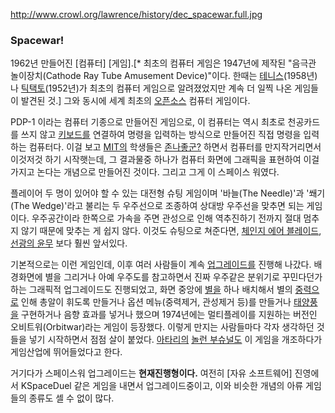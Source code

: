 http://www.crowl.org/lawrence/history/dec_spacewar.full.jpg

=== Spacewar! ===
1962년 만들어진 [컴퓨터] [게임].[* 최초의 컴퓨터 게임은 1947년에 제작된 "음극관 놀이장치(Cathode Ray Tube Amusement Device)"이다. 한때는 [[테니스]](1958년)나 [[틱택토]](1952년)가 최초의 컴퓨터 게임으로 알려졌었지만 계속 더 일찍 나온 게임들이 발견된 것.] 그와 동시에 세계 최초의 [[오픈소스]] 컴퓨터 게임이다.

PDP-1 이라는 컴퓨터 기종으로 만들어진 게임으로, 이 컴퓨터는 역시 최초로 천공카드를 쓰지 않고 [[키보드]]를 연결하여 명령을 입력하는 방식으로 만들어진 직접 명령을 입력하는 컴퓨터다. 이걸 보고 [[MIT]]의 학생들은 [[존나좋군?]] 하면서 컴퓨터를 만지작거리면서 이것저것 하기 시작햇는데, 그 결과물중 하나가 컴퓨터 화면에 그래픽을 표현하여 이걸 가지고 논다는 개념으로 만들어진 것이다. 그리고 그게 이 스페이스 워였다.

플레이어 두 명이 있어야 할 수 있는 대전형 슈팅 게임이며 '바늘(The Needle)'과 '쐐기(The Wedge)'라고 불리는 두 우주선으로 조종하여 상대방 우주선을 맞추면 되는 게임이다. 우주공간이라 한쪽으로 가속을 주면 관성으로 인해 역추진하기 전까지 절대 멈추지 않기 때문에 맞추는 게 쉽지 않다. 이것도 슈팅으로 쳐준다면, [[체인지 에어 블레이드]], [[선광의 윤무]] 보다 훨씬 앞서있다.

기본적으로는 이런 게임인데, 이후 여러 사람들이 계속 [[업그레이드]]를 진행해 나갔다. 배경화면에 별을 그리거나 아예 우주도를 참고하면서 진짜 우주같은 분위기로 꾸민다던가 하는 그래픽적 업그레이드도 진행되었고, 화면 중앙에 [[별]]을 하나 배치해서 별의 [[중력]]으로 인해 총알이 휘도록 만들거나 옵션 메뉴(중력제거, 관성제거 등)를 만들거나 [[태양풍]]을 구현하거나 음향 효과를 넣거나 했으며 1974년에는 멀티플레이를 지원하는 버전인 오비트워(Orbitwar)라는 게임이 등장했다. 이렇게 만지는 사람들마다 각자 생각하던 것들을 넣기 시작하면서 점점 살이 붙었다. [[아타리]]의 [[놀런 부슈널]]도 이 게임을 개조하다가 게임산업에 뛰어들었다고 한다.

거기다가 스페이스워 업그레이드는 '''현재진행형이다.''' 여전히 [자유 소프트웨어] 진영에서 KSpaceDuel 같은 게임을 내면서 업그레이드중이고, 이와 비슷한 개념의 아류 게임들의 종류도 셀 수 없이 많다.
